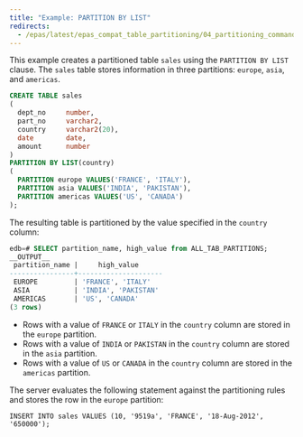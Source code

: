 ```yaml
---
title: "Example: PARTITION BY LIST"
redirects:
  - /epas/latest/epas_compat_table_partitioning/04_partitioning_commands_compatible_with_oracle_databases/01_create_table_partition_by/01_example_partition_by_list/ #generated for docs/epas/reorg-role-use-case-mode
---
```


<div id="example_partition_by_list" class="registered_link"></div>

This example creates a partitioned table `sales` using the `PARTITION BY LIST` clause. The `sales` table stores information in three partitions: `europe`, `asia`, and `americas`.

```sql
CREATE TABLE sales
(
  dept_no     number,
  part_no     varchar2,
  country     varchar2(20),
  date        date,
  amount      number
)
PARTITION BY LIST(country)
(
  PARTITION europe VALUES('FRANCE', 'ITALY'),
  PARTITION asia VALUES('INDIA', 'PAKISTAN'),
  PARTITION americas VALUES('US', 'CANADA')
);
```

The resulting table is partitioned by the value specified in the `country` column:

```sql
edb=# SELECT partition_name, high_value from ALL_TAB_PARTITIONS;
__OUTPUT__
 partition_name |     high_value
----------------+---------------------
 EUROPE         | 'FRANCE', 'ITALY'
 ASIA           | 'INDIA', 'PAKISTAN'
 AMERICAS       | 'US', 'CANADA'
(3 rows)
```

-   Rows with a value of `FRANCE` or `ITALY` in the `country` column are stored in the `europe` partition.
-   Rows with a value of `INDIA` or `PAKISTAN` in the `country` column are stored in the `asia` partition.
-   Rows with a value of `US` or `CANADA` in the `country` column are stored in the `americas` partition.

The server evaluates the following statement against the partitioning rules and stores the row in the `europe` partition:

`INSERT INTO sales VALUES (10, '9519a', 'FRANCE', '18-Aug-2012', '650000');`

